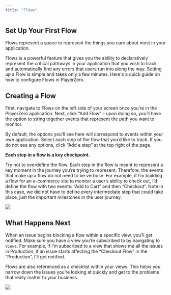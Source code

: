 ```yaml
---
title: "Flows"
---
```


## Set Up Your First Flow

Flows represent a space to represent the things you care about most in your application. 

Flows is a powerful feature that gives you the ability to declaratively represent the critical pathways in your application that you wish to track and automatically find any errors that users run into along the way. Setting up a Flow is simple and takes only a few minutes. Here's a quick guide on how to configure Flows in PlayerZero.

## Creating a Flow

First, navigate to Flows on the left side of your screen once you’re in the PlayerZero application. Next, click “Add Flow” – upon doing so, you’ll have the option to string together events that represent the path you want to monitor.

By default, the options you’ll see here will correspond to events within your own application. Select each step of the flow that you’d like to track. If you do not see any options, click “Add a step” at the top right of the page. 

<Info>

**Each step in a flow is a key checkpoint.**

Try not to overdefine the flow. Each step in the flow is meant to represent a key moment in the journey you’re trying to represent. Therefore, the events that make up a flow do not need to be verbose. For example, if I’m building a flow for an e-commerce site to monitor a user’s ability to check out, I’d define the flow with two events: “Add to Cart” and then “Checkout”. Note in this case, we did not have to define every intermediate step that could take place, just the important milestones in the user journey. 

</Info>

![](/images/flow-1.jpg)

## What Happens Next

When an issue begins blocking a flow within a specific view, you’ll get notified. Make sure you have a view you’re subscribed to by navigating to `Views`. For example, if I’m subscribed to a view that shows me all the issues in Production, if an issue starts affecting the “Checkout Flow” in the “Production”, I’ll get notified. 

Flows are also referenced as a checklist within your views. This helps you narrow down the issues you’re looking at quickly and get to the problems that really matter to your business.

![](/images/flow-2.jpg)
